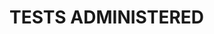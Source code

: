 # TESTS ADMINISTERED

<!-- child -->

```{=typst}
- Comprehensive Neurodevelopmental Symptom and History Interview
- Behavioral Assessment System for Children, 3rd ed, Structured Developmental History (BASC-3 SDH)
- Behavioral Assessment System for Children, 3rd ed, Parent Rating Scales, Adolescent (BASC-3 PRS Adolescent)
- California Verbal Learning Test, Child ed (CVLT-C)
- Delis-Kaplan Executive Function System (D-KEFS):
  - Color-Word Interference Test
- Grooved Pegboard Test
- Kaufman Test of Educational Achievement, 3rd ed, Form B (KTEA-3 Form B)
- NEPSY-II Developmental Neuropsychological Battery
- PROMIS Sleep Assessments Pediatric Parent Proxy
- Rating Scale of Impairment (RSI)
- Repeatable Battery for the Assessment of Neuropsychological Status, Form A (RBANS)
- Rey-Osterrieth Complex Figure Test (ROCFT)
- Test of Memory Malingering (TOMM)
- Trail Making Test (TMT)
- Wechsler Individual Achievement Test, 4th ed (WIAT-4)
- Wechsler Individual Achievement Test, 4th ed (WIAT-4): Word Reading, Reading Comprehension, Pseudoword Decoding, Orthographic Fluency, Decoding Fluency
- Wechsler Intelligence Scale for Children, 5th ed (WISC-V)
- Wide Range Achievement Test, 5th ed (WRAT-5)
- Wide Range Achievement Test, 5th ed, Blue Form (WRAT-5): Word Reading
- Wide Range Achievement Test, 5th ed, Green Form (WRAT-5): Word Reading
- NIH Executive Abilities--Measures and Instruments for Neurobehavioral Evaluation and Research (NIH EXAMINER):
  - Behavioral Rating Scale
  - Word Fluency
  - Unstructured Task
- Personality Assessment Inventory, Adolescent (PAI Adolescent)
```

